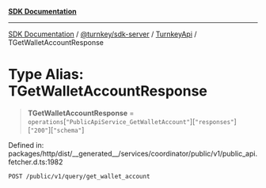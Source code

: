 [**SDK Documentation**](../../../../../README.mdx)

***

[SDK Documentation](../../../../../packages.mdx) / [@turnkey/sdk-server](../../../README.mdx) / [TurnkeyApi](../README.mdx) / TGetWalletAccountResponse

# Type Alias: TGetWalletAccountResponse

> **TGetWalletAccountResponse** = `operations`\[`"PublicApiService_GetWalletAccount"`\]\[`"responses"`\]\[`"200"`\]\[`"schema"`\]

Defined in: packages/http/dist/\_\_generated\_\_/services/coordinator/public/v1/public\_api.fetcher.d.ts:1982

`POST /public/v1/query/get_wallet_account`
